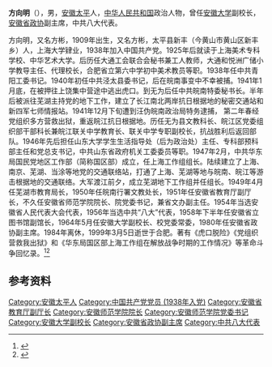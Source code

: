 {{Otheruses|other=名为方向明的其他人物|方向明}}

'''方向明'''（{{bd|1906年|2月|1999年|3月5日|}}），男，[[安徽|安徽]][[太平县|太平]]人，[[中华人民共和国|中华人民共和国]]政治人物，曾任[[安徽大学|安徽大学]]副校长，[[安徽省政协|安徽省政协]]副主席，中共八大代表。

方向明，又名方彬，1909年出生，又名方彬，太平县新丰（今黄山市黄山区新丰乡）人，上海大学肄业，1938年加入中国共产党。1925年后就读于上海美术专科学校、中华艺术大学。后历任大通工会联合会秘书兼工人教师，大通和悦洲广储小学教导主任、代理校长，合肥省立第六中学初中美术教员等职。1938年任中共青阳工委书记。1940年初任中共泾太县委书记，后在皖南事变中不幸被捕。1941年1月底，在被押往上饶集中营途中逃出虎口。到无为后任中共皖南特委秘书长。半年后被派往芜湖主持党的地下工作，建立了长江南北两岸抗日根据地的秘密交通站和新四军七师情报站。1941年12月下旬遭到汪伪皖南政治局特务逮捕， 第二年春经党组织多方营救出狱，重返皖江抗日根据地。历任无为县文教科长、皖江区党委组织部干部科长兼皖江联关中学教育长、联关中学专职副校长，抗战胜利后返回部队。1946年先后担任山东大学学生生活指导处（后为政治处）主任、专科部预科部主任和党总支书记，中共山东省政府机关工委委员等职。1947年2月，中共华东局国民党地区工作部（简称国区部）成立，任上海工作组组长。陆续建立了上海、南京、芜湖、当涂等地党的交通联络站，打通了上海、芜湖等地与皖南、皖江等游击根据地的交通联络。大军渡江前夕，成立芜湖地下工作组并任组长。1949年4月任芜湖市教育局长，1950年任皖南行署文教处长，1951年任安徽省教育厅副厅长，不久任安徽省师范学院院长、院党委书记，兼省文办副主任。1954年当选安徽省人民代表大会代表，1956年当选中共“八大”代表，1958年下半年任安徽省立图书馆副馆长，1964年5月任安徽大学副校长、校党委常委，1980年任安徽省政协副主席。1984年离休，1999年3月5日逝世于合肥。著有《虎口脱险》《党组织营救我出狱》和《华东局国区部上海工作组在解放战争时期的工作情况》等革命斗争回忆录。<ref>{{Cite book|title=中华人民共和国职官志|author=何虎生, 李耀东, 向常福主编|publisher=中国社会出版社|year=2003|isbn=9787800883934|location=北京|pages=}}</ref><ref>{{Cite web|title=方向明|url=http://www.ah.xinhuanet.com/ahmr/zjyr/f_4.htm|accessdate=2020-08-23|work=新华网安徽频道|archive-date=2004-11-09|archive-url=https://web.archive.org/web/20041109072410/http://www.ah.xinhuanet.com/ahmr/zjyr/f_4.htm|dead-url=no}}</ref>

== 参考资料 ==
{{reflist}}


{{Authority control}}
{{DEFAULTSORT:Fang方}}
[[Category:安徽太平人|Category:安徽太平人]]
[[Category:中国共产党党员_(1938年入党)|Category:中国共产党党员 (1938年入党)]]
[[Category:安徽省教育厅副厅长|Category:安徽省教育厅副厅长]]
[[Category:安徽师范学院院长|Category:安徽师范学院院长]]
[[Category:安徽师范学院党委书记|Category:安徽师范学院党委书记]]
[[Category:安徽大学副校长|Category:安徽大学副校长]]
[[Category:安徽省政协副主席|Category:安徽省政协副主席]]
[[Category:中共八大代表|Category:中共八大代表]]